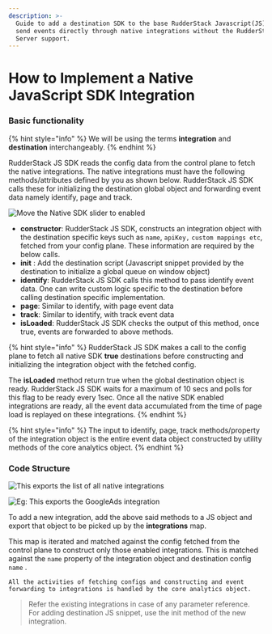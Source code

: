 ```yaml
---
description: >-
  Guide to add a destination SDK to the base RudderStack Javascript(JS) SDK to
  send events directly through native integrations without the RudderStack
  Server support.
---
```


# How to Implement a Native JavaScript SDK Integration

### Basic functionality  

{% hint style="info" %}
We will be using the terms **integration** and **destination** interchangeably. 
{% endhint %}

RudderStack JS SDK reads the config data from the control plane to fetch the native integrations. The native integrations must have the following methods/attributes defined by you as shown below. RudderStack JS SDK calls these for initializing the destination global object and forwarding event data namely identify, page and track.

![Move the Native SDK slider to enabled](../../../.gitbook/assets/screenshot-2019-12-10-at-7.57.43-pm.png)

* **constructor**: RudderStack JS SDK, constructs an integration object with the destination specific keys such as `name`, `apiKey,` `custom mappings etc`, fetched from your config plane. These information are required by the below calls.
* **init** : Add the destination script \(Javascript snippet provided by the destination to initialize a global queue on window object\)
* **identify**: RudderStack JS SDK calls this method to pass identify event data. One can write custom logic specific to the destination before calling destination specific implementation.
* **page**: Similar to identify, with page event data
* **track**: Similar to identify, with track event data
* **isLoaded**: RudderStack JS SDK checks the output of this method, once true, events are forwarded to above methods.

{% hint style="info" %}
RudderStack JS SDK makes a call to the config plane to fetch all native SDK **true** destinations before constructing and initializing the integration object with the fetched config.

The **isLoaded** method return true when the global destination object is ready. RudderStack JS SDK waits for a maximum of 10 secs and polls for this flag to be ready every 1sec. Once all the native SDK enabled integrations are ready, all the event data accumulated from the time of page load is replayed on these integrations.
{% endhint %}

{% hint style="info" %}
The input to identify, page, track methods/property of the integration object is the entire event data object constructed by utility methods of the core analytics object.
{% endhint %}

### Code Structure

![This exports the list of all native integrations](../../../.gitbook/assets/screenshot-2019-12-10-at-7.21.35-pm.png)

![Eg: This exports the GoogleAds integration](../../../.gitbook/assets/screenshot-2019-12-10-at-7.22.25-pm.png)

To add a new integration, add the above said methods to a JS object and export that object to be picked up by the **integrations** map.

This map is iterated and matched against the config fetched from the control plane to construct only those enabled integrations. This is matched against the `name` property of the integration object and destination config `name` . 

`All the activities of fetching configs and constructing and event forwarding to integrations is handled by the core analytics object.`



> Refer the existing integrations in case of any parameter reference.  
> For adding destination JS snippet, use the init method of the new integration.

